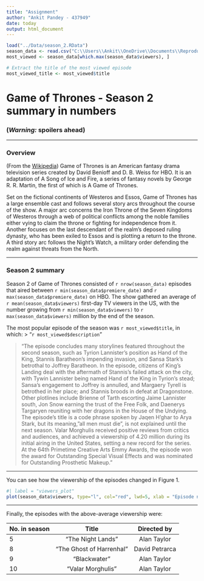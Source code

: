 ```yaml
---
title: "Assignment"
author: "Ankit Pandey - 437949"
date: today
output: html_document
---
```


```r
load("../Data/season_2.RData")
season_data <- read.csv("C:\\Users\\Ankit\\OneDrive\\Documents\\ReproducibleR\\RRcourse2023\\Data\\season_2.csv")
most_viewed <- season_data[which.max(season_data$viewers), ]

# Extract the title of the most viewed episode
most_viewed_title <- most_viewed$title
```

# Game of Thrones - Season 2 summary in numbers

### __(*Warning:* spoilers ahead)__

***

### Overview

(From the [Wikipedia](https://en.wikipedia.org/wiki/Game_of_Thrones#Premise)) Game of Thrones is an American fantasy drama television series created by David Benioff and D. B. Weiss for HBO. It is an adaptation of A Song of Ice and Fire, a series of fantasy novels by George R. R. Martin, the first of which is A Game of Thrones.

Set on the fictional continents of Westeros and Essos, Game of Thrones has a large ensemble cast and follows several story arcs throughout the course of the show. A major arc concerns the Iron Throne of the Seven Kingdoms of Westeros through a web of political conflicts among the noble families either vying to claim the throne or fighting for independence from it. Another focuses on the last descendant of the realm's deposed ruling dynasty, who has been exiled to Essos and is plotting a return to the throne. A third story arc follows the Night's Watch, a military order defending the realm against threats from the North.

***

### Season 2 summary

Season 2 of Game of Thrones consisted of `r nrow(season_data)` episodes that aired between `r min(season_data$premiere_date)` and `r max(season_data$premiere_date)` on HBO. The show gathered an average of `r mean(season_data$viewers)` first-day TV viewers in the US, with the number growing from `r min(season_data$viewers)` to `r max(season_data$viewers)` million by the end of the season.

The most popular episode of the season was `r most_viewed$title`, in which:
> "`r most_viewed$description`"


> "The episode concludes many storylines featured throughout the second season, such as Tyrion Lannister's position as Hand of the King, Stannis Baratheon's impending invasion, and Sansa Stark's betrothal to Joffrey Baratheon. In the episode, citizens of King's Landing deal with the aftermath of Stannis's failed attack on the city, with Tywin Lannister being named Hand of the King in Tyrion's stead; Sansa's engagement to Joffrey is annulled, and Margaery Tyrell is betrothed in her place; and Stannis broods in defeat at Dragonstone. Other plotlines include Brienne of Tarth escorting Jaime Lannister south, Jon Snow earning the trust of the Free Folk, and Daenerys Targaryen reuniting with her dragons in the House of the Undying. The episode's title is a code phrase spoken by Jaqen H'ghar to Arya Stark, but its meaning, "all men must die", is not explained until the next season.
Valar Morghulis received positive reviews from critics and audiences, and achieved a viewership of 4.20 million during its initial airing in the United States, setting a new record for the series. At the 64th Primetime Creative Arts Emmy Awards, the episode won the award for Outstanding Special Visual Effects and was nominated for Outstanding Prosthetic Makeup."

***

You can see how the viewership of the episodes changed in Figure 1.

```r
#| label = "viewers_plot"
plot(season_data$viewers, type="l", col="red", lwd=5, xlab = "Episode number", ylab = "1st day TV viewers in the US (millions)")
```

***

Finally, the episodes with the above-average viewership were:

| No. in season | Title  | Directed by  |
|:------        |:-----: |:------:      |
| 5             | "The Night Lands"  | Alan Taylor      |
| 8             | "The Ghost of Harrenhal" | David Petrarca      |
| 9             | "Blackwater" | Alan Taylor      |
| 10            | "Valar Morghulis" | Alan Taylor      |
